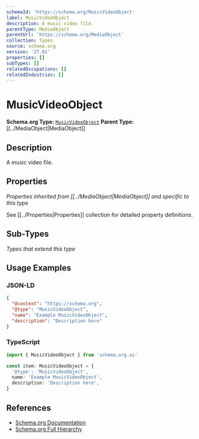 ```yaml
---
schemaId: 'https://schema.org/MusicVideoObject'
label: MusicVideoObject
description: A music video file.
parentType: MediaObject
parentUrl: 'https://schema.org/MediaObject'
collection: Types
source: schema.org
version: '27.01'
properties: []
subTypes: []
relatedOccupations: []
relatedIndustries: []
---
```

# MusicVideoObject

**Schema.org Type:** [`MusicVideoObject`](https://schema.org/MusicVideoObject)
**Parent Type:** [[../MediaObject|MediaObject]]

## Description

A music video file.

## Properties

*Properties inherited from [[../MediaObject|MediaObject]] and specific to this type*

See [[../Properties|Properties]] collection for detailed property definitions.

## Sub-Types

*Types that extend this type*

## Usage Examples

### JSON-LD

```json
{
  "@context": "https://schema.org",
  "@type": "MusicVideoObject",
  "name": "Example MusicVideoObject",
  "description": "Description here"
}
```

### TypeScript

```typescript
import { MusicVideoObject } from 'schema.org.ai'

const item: MusicVideoObject = {
  '@type': 'MusicVideoObject',
  name: 'Example MusicVideoObject',
  description: 'Description here',
}
```

## References

- [Schema.org Documentation](https://schema.org/MusicVideoObject)
- [Schema.org Full Hierarchy](https://schema.org/docs/full.html)
